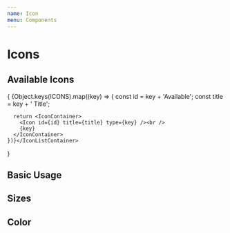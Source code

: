 ```yaml
---
name: Icon
menu: Components
---
```



# Icons

## Available Icons

<Playground>
  {
    <IconListContainer>{Object.keys(ICONS).map((key) => {
      const id = key + 'Available';
      const title = key + ' Title';

      return <IconContainer>
        <Icon id={id} title={title} type={key} /><br />
        {key}
      </IconContainer>
    })}</IconListContainer>
  }
</Playground>

## Basic Usage

<Playground>
  <p>
    <IconContainer>
      <Icon id="infoBasic" title="Info Available" type="info" />
    </IconContainer>
  </p>
</Playground>

## Sizes

<Playground>
  <p>
    <IconContainer>
      <Icon id="smallSize" size={20} title="Small Size" type="angle-down" />
    </IconContainer>
    <IconContainer>
      <Icon id="largeSize" size={50} title="Large Size" type="angle-down" />
    </IconContainer>
  </p>
</Playground>

## Color

<Playground>
  <p>
    <IconContainer>
      <Icon id="noColor" title="No Color" type="angle-down" />
    </IconContainer>
    <IconContainer>
      <Icon id="someColor" color="green" title="Some Color" type="angle-down" />
    </IconContainer>
  </p>
</Playground>
